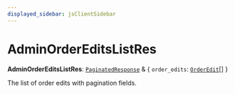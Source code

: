 ```yaml
---
displayed_sidebar: jsClientSidebar
---
```



# AdminOrderEditsListRes

 **AdminOrderEditsListRes**: [`PaginatedResponse`](../interfaces/internal.PaginatedResponse.mdx) & { `order_edits`: [`OrderEdit`](../classes/internal.OrderEdit.mdx)[]  }

The list of order edits with pagination fields.
